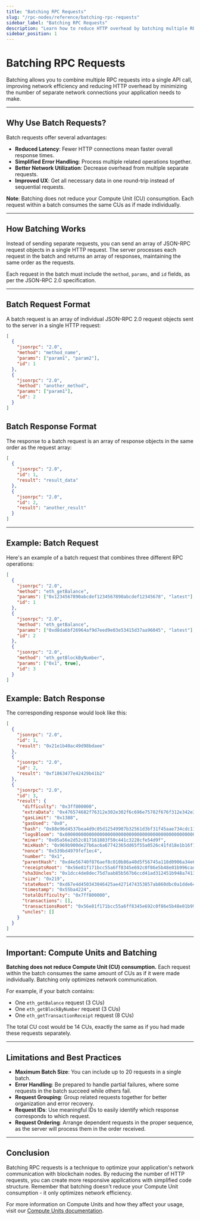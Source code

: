 ```yaml
---
title: "Batching RPC Requests"
slug: "/rpc-nodes/reference/batching-rpc-requests"
sidebar_label: "Batching RPC Requests"
description: "Learn how to reduce HTTP overhead by batching multiple RPC requests into a single call"
sidebar_position: 1
---
```



# Batching RPC Requests

Batching allows you to combine multiple RPC requests into a single API call, improving network efficiency and reducing HTTP overhead by minimizing the number of separate network connections your application needs to make.

---

## Why Use Batch Requests?

Batch requests offer several advantages:

- **Reduced Latency**: Fewer HTTP connections mean faster overall response times.
- **Simplified Error Handling**: Process multiple related operations together.
- **Better Network Utilization**: Decrease overhead from multiple separate requests.
- **Improved UX**: Get all necessary data in one round-trip instead of sequential requests.

**Note**: Batching does not reduce your Compute Unit (CU) consumption. Each request within a batch consumes the same CUs as if made individually.

---

## How Batching Works

Instead of sending separate requests, you can send an array of JSON-RPC request objects in a single HTTP request. The server processes each request in the batch and returns an array of responses, maintaining the same order as the requests.

Each request in the batch must include the `method`, `params`, and `id` fields, as per the JSON-RPC 2.0 specification.

---

## Batch Request Format

A batch request is an array of individual JSON-RPC 2.0 request objects sent to the server in a single HTTP request:

```json
[
  {
    "jsonrpc": "2.0",
    "method": "method_name",
    "params": ["param1", "param2"],
    "id": 1
  },
  {
    "jsonrpc": "2.0",
    "method": "another_method",
    "params": ["param1"],
    "id": 2
  }
]
```

## Batch Response Format

The response to a batch request is an array of response objects in the same order as the request array:

```json
[
  {
    "jsonrpc": "2.0",
    "id": 1,
    "result": "result_data"
  },
  {
    "jsonrpc": "2.0",
    "id": 2,
    "result": "another_result"
  }
]
```

---

## Example: Batch Request

Here's an example of a batch request that combines three different RPC operations:

```json
[
  {
    "jsonrpc": "2.0",
    "method": "eth_getBalance",
    "params": ["0x1234567890abcdef1234567890abcdef12345678", "latest"],
    "id": 1
  },
  {
    "jsonrpc": "2.0",
    "method": "eth_getBalance",
    "params": ["0xd8da6bf26964af9d7eed9e03e53415d37aa96045", "latest"],
    "id": 2
  },
  {
    "jsonrpc": "2.0",
    "method": "eth_getBlockByNumber",
    "params": ["0x1", true],
    "id": 3
  }
]
```

## Example: Batch Response

The corresponding response would look like this:

```json
[
  {
    "jsonrpc": "2.0",
    "id": 1,
    "result": "0x21e1b40ac49d98bdaee"
  },
  {
    "jsonrpc": "2.0",
    "id": 2,
    "result": "0xf1863477e42429b41b2"
  },
  {
    "jsonrpc": "2.0",
    "id": 3,
    "result": {
      "difficulty": "0x3ff800000",
      "extraData": "0x476574682f76312e302e302f6c696e75782f676f312e342e32",
      "gasLimit": "0x1388",
      "gasUsed": "0x0",
      "hash": "0x88e96d4537bea4d9c05d12549907b32561d3bf31f45aae734cdc119f13406cb6",
      "logsBloom": "0x000000000000000000000000000000000000000000000000000000000",
      "miner": "0x05a56e2d52c817161883f50c441c3228cfe54d9f",
      "mixHash": "0x969b900de27b6ac6a67742365dd65f55a0526c41fd18e1b16f1a1215c2e66f59",
      "nonce": "0x539bd4979fef1ec4",
      "number": "0x1",
      "parentHash": "0xd4e56740f876aef8c010b86a40d5f56745a118d0906a34e69aec8c0db1cb8fa3",
      "receiptsRoot": "0x56e81f171bcc55a6ff8345e692c0f86e5b48e01b996cadc001622fb5e363b421",
      "sha3Uncles": "0x1dcc4de8dec75d7aab85b567b6ccd41ad312451b948a7413f0a142fd40d49347",
      "size": "0x219",
      "stateRoot": "0xd67e4d450343046425ae4271474353857ab860dbc0a1dde64b41b5cd3a532bf3",
      "timestamp": "0x55ba4224",
      "totalDifficulty": "0x7ff800000",
      "transactions": [],
      "transactionsRoot": "0x56e81f171bcc55a6ff8345e692c0f86e5b48e01b996cadc001622fb5e363b421",
      "uncles": []
    }
  }
]
```

---

## Important: Compute Units and Batching

**Batching does not reduce Compute Unit (CU) consumption.** Each request within the batch consumes the same amount of CUs as if it were made individually. Batching only optimizes network communication.

For example, if your batch contains:

- One `eth_getBalance` request (3 CUs)
- One `eth_getBlockByNumber` request (3 CUs)
- One `eth_getTransactionReceipt` request (8 CUs)

The total CU cost would be 14 CUs, exactly the same as if you had made these requests separately.

---

## Limitations and Best Practices

- **Maximum Batch Size**: You can include up to 20 requests in a single batch.
- **Error Handling**: Be prepared to handle partial failures, where some requests in the batch succeed while others fail.
- **Request Grouping**: Group related requests together for better organization and error recovery.
- **Request IDs**: Use meaningful IDs to easily identify which response corresponds to which request.
- **Request Ordering**: Arrange dependent requests in the proper sequence, as the server will process them in the order received.

---

## Conclusion

Batching RPC requests is a technique to optimize your application's network communication with blockchain nodes. By reducing the number of HTTP requests, you can create more responsive applications with simplified code structure. Remember that batching doesn't reduce your Compute Unit consumption - it only optimizes network efficiency.

For more information on Compute Units and how they affect your usage, visit our [Compute Units documentation](/rpc-nodes/reference/compute-units-cu).
